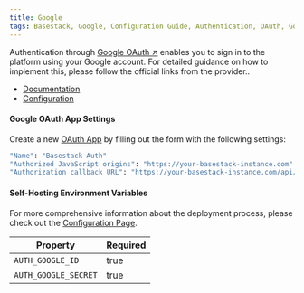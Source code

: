 ```yaml
---
title: Google
tags: Basestack, Google, Configuration Guide, Authentication, OAuth, Google Application Settings, Self-Hosting Environment Variables
---
```


Authentication through [Google OAuth ↗](https://developers.google.com/identity/protocols/oauth2?ref=basestack.co) enables you to sign in to the platform using your Google account. For detailed guidance on how to implement this, please follow the official links from the provider..

- [Documentation](https://developers.google.com/identity/protocols/oauth2?ref=basestack.co)
- [Configuration](https://console.cloud.google.com/apis/credentials?ref=basestack.co)

#### Google OAuth App Settings

Create a new [OAuth App](https://console.cloud.google.com/apis/credentials?ref=basestack.co) by filling out the form with the following settings:

```bash
"Name": "Basestack Auth"
"Authorized JavaScript origins": "https://your-basestack-instance.com"
"Authorization callback URL": "https://your-basestack-instance.com/api/auth/callback/google"
```

#### Self-Hosting Environment Variables

For more comprehensive information about the deployment process, please check
out the [Configuration Page](/content/self-hosting).

| Property             | Required |
| -------------------- | -------- |
| `AUTH_GOOGLE_ID`     | true     |
| `AUTH_GOOGLE_SECRET` | true     |

